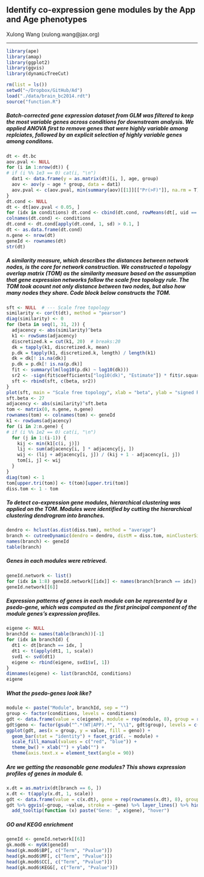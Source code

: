 ## Identify co-expression gene modules by the App and Age phenotypes
Xulong Wang (xulong.wang@jax.org)

***

```r
library(ape)
library(amap)
library(ggplot2)
library(ggvis)
library(dynamicTreeCut)
```

```r
rm(list = ls())
setwd("~/Dropbox/GitHub/Ad")
load("./data/brain_bc2014.rdt")
source("function.R")
```

##### Batch-corrected gene expression dataset from GLM was filtered to keep the most variable genes across conditions for downstream analysis. We applied ANOVA first to remove genes that were highly variable among replciates, followed by an explicit selection of highly variable genes among conditons.
```r
dt <- dt.bc
aov.pval <- NULL  
for (i in 1:nrow(dt)) {
# if (i %% 1e3 == 0) cat(i, "\n")
  dat1 <- data.frame(y = as.matrix(dt)[i, ], age, group)
  aov <- aov(y ~ age * group, data = dat1)
  aov.pval <- c(aov.pval, min(summary(aov)[[1]][["Pr(>F)"]], na.rm = T))
}
dt.cond <- NULL
dt <- dt[aov.pval < 0.05, ]
for (idx in conditions) dt.cond <- cbind(dt.cond, rowMeans(dt[, uid == idx]))
colnames(dt.cond) <- conditions
dt.cond <- dt.cond[apply(dt.cond, 1, sd) > 0.1, ]
dt <- as.data.frame(dt.cond)
n.gene <- nrow(dt)
geneId <- rownames(dt)
str(dt)
```

##### A similarity measure, which describes the distances between network nodes, is the core for network construction. We constructed a topology overlap matrix (TOM) as the similarity measure based on the assumption that gene expression networks follow the scale free topology rule. The TOM took acount not only distance between two nodes, but also how many nodes they share. Code block below constructs the TOM. 
```r
sft <- NULL  # --- Scale free topology
similarity <- cor(t(dt), method = "pearson")
diag(similarity) <- 0
for (beta in seq(1, 31, 2)) {
  adjacency <- abs(similarity)^beta
  k1 <- rowSums(adjacency)
  discretized.k = cut(k1, 20)  # breaks:20
  dk = tapply(k1, discretized.k, mean)
  p.dk = tapply(k1, discretized.k, length) / length(k1)
  dk = dk[! is.na(dk)]
  p.dk = p.dk[! is.na(p.dk)]
  fit <- summary(lm(log10(p.dk) ~ log10(dk)))
  sr2 <- -sign(fit$coefficients["log10(dk)", "Estimate"]) * fit$r.squared
  sft <- rbind(sft, c(beta, sr2))
}
plot(sft, main = "Scale free topology", xlab = "beta", ylab = "signed R2")
sft.beta <- 27
adjacency <- abs(similarity)^sft.beta
tom <- matrix(0, n.gene, n.gene)
rownames(tom) <- colnames(tom) <- geneId
k1 <- rowSums(adjacency)
for (i in 2:n.gene) {
# if (i %% 1e2 == 0) cat(i, "\n")
  for (j in 1:(i-1)) {
    kij <- min(k1[c(i, j)])
    lij <- sum(adjacency[i, ] * adjacency[j, ])
    wij <- (lij + adjacency[i, j]) / (kij + 1 - adjacency[i, j])
    tom[i, j] <- wij
  }
}
diag(tom) <- 1
tom[upper.tri(tom)] <- t(tom)[upper.tri(tom)]
diss.tom <- 1 - tom
```

##### To detect co-expression gene modules, hierarchical clustering was applied on the TOM. Modules were identified by cutting the hierarchical clustering dendrogram into branches.
```r
dendro <- hclust(as.dist(diss.tom), method = "average")
branch <- cutreeDynamic(dendro = dendro, distM = diss.tom, minClusterSize = 30)
names(branch) <- geneId
table(branch)
```

##### Genes in each modules were retrieved. 
```r
geneId.network <- list()
for (idx in 1:8) geneId.network[[idx]] <- names(branch[branch == idx])
geneId.network[[6]]
```

##### Expression patterns of genes in each module can be represented by a psedo-gene, which was computed as the first principal component of the module genes's expression profiles. 
```r
eigene <- NULL
branchId <- names(table(branch))[-1]
for (idx in branchId) {
  dt1 <- dt[branch == idx, ]
  dt1 <- t(apply(dt1, 1, scale))
  svd1 <- svd(dt1)
  eigene <- rbind(eigene, svd1$v[, 1])
}
dimnames(eigene) <- list(branchId, conditions)
eigene
```

##### What the psedo-genes look like?
```r
module <- paste("Module", branchId, sep = "")
group <- factor(conditions, levels = conditions)
gdt <- data.frame(value = c(eigene), module = rep(module, 8), group = rep(group, each = 8))
gdt$geno <- factor(gsub("^.*(WT|APP).*", "\\1", gdt$group), levels = c("WT", "APP"))
ggplot(gdt, aes(x = group, y = value, fill = geno)) + 
  geom_bar(stat = "identity") + facet_grid(. ~ module) +
  scale_fill_manual(values = c("red", "blue")) +
  theme_bw() + xlab("") + ylab("") + 
  theme(axis.text.x = element_text(angle = 90))
```

##### Are we getting the reasonable gene modules? This shows expression profiles of genes in module 6. 
```r
x.dt = as.matrix(dt[branch == 6, ])
x.dt <- t(apply(x.dt, 1, scale))
gdt <- data.frame(value = c(x.dt), gene = rep(rownames(x.dt), 8), group = rep(group, each = nrow(x.dt)))
gdt %>% ggvis(~group, ~value, stroke = ~gene) %>% layer_lines() %>% hide_legend("stroke") %>%
  add_tooltip(function (x) paste("Gene: ", x$gene), "hover")
```

##### GO and KEGG enrichment
```r
geneId <- geneId.network[[6]]
gk.mod6 <- myGK(geneId)
head(gk.mod6$BP[, c("Term", "Pvalue")])
head(gk.mod6$MF[, c("Term", "Pvalue")])
head(gk.mod6$CC[, c("Term", "Pvalue")])
head(gk.mod6$KEGG[, c("Term", "Pvalue")])
```

